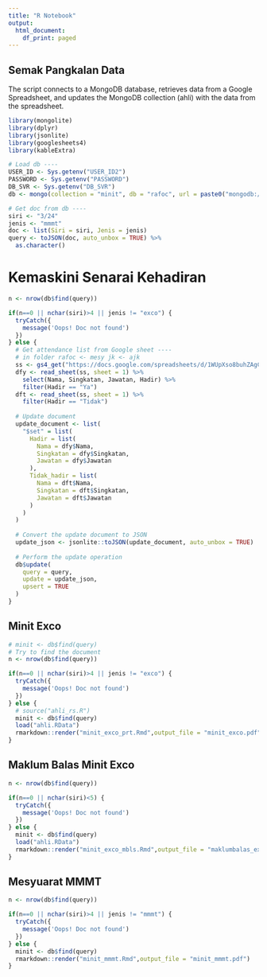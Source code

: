 ```yaml
---
title: "R Notebook"
output:
  html_document:
    df_print: paged
---
```


## Semak Pangkalan Data
The script connects to a MongoDB database, retrieves data from a Google Spreadsheet, and updates the MongoDB collection (ahli) with the data from the spreadsheet.

```r

library(mongolite)
library(dplyr)
library(jsonlite)
library(googlesheets4)
library(kableExtra)

# Load db ----
USER_ID <- Sys.getenv("USER_ID2")
PASSWORD <- Sys.getenv("PASSWORD")
DB_SVR <- Sys.getenv("DB_SVR")
db <- mongo(collection = "minit", db = "rafoc", url = paste0("mongodb://", USER_ID, ":", PASSWORD, "@", DB_SVR))

# Get doc from db ----
siri <- "3/24"
jenis <- "mmmt"
doc <- list(Siri = siri, Jenis = jenis)
query <- toJSON(doc, auto_unbox = TRUE) %>% 
  as.character()
```

# Kemaskini Senarai Kehadiran

```r

n <- nrow(db$find(query))

if(n==0 || nchar(siri)>4 || jenis != "exco") {
  tryCatch({
    message('Oops! Doc not found')
  })
} else {
  # Get attendance list from Google sheet ----
  # in folder rafoc <- mesy jk <- ajk
  ss <- gs4_get("https://docs.google.com/spreadsheets/d/1WUpXso8buhZAgC1Ya4uFGTFw3fiTE4ligyAFfPJ_nt4/edit#gid=0")
  dfy <- read_sheet(ss, sheet = 1) %>% 
    select(Nama, Singkatan, Jawatan, Hadir) %>% 
    filter(Hadir == "Ya")
  dft <- read_sheet(ss, sheet = 1) %>% 
    filter(Hadir == "Tidak")
  
  # Update document
  update_document <- list(
    "$set" = list(
      Hadir = list(
        Nama = dfy$Nama,
        Singkatan = dfy$Singkatan,
        Jawatan = dfy$Jawatan
      ),
      Tidak_hadir = list(
        Nama = dft$Nama,
        Singkatan = dft$Singkatan,
        Jawatan = dft$Jawatan
      )
    )
  )
  
  # Convert the update document to JSON
  update_json <- jsonlite::toJSON(update_document, auto_unbox = TRUE)
  
  # Perform the update operation
  db$update(
    query = query,
    update = update_json,
    upsert = TRUE
  )
}
```

## Minit Exco

```r
# minit <- db$find(query) 
# Try to find the document
n <- nrow(db$find(query))

if(n==0 || nchar(siri)>4 || jenis != "exco") {
  tryCatch({
    message('Oops! Doc not found')
  })
} else {
  # source("ahli_rs.R")
  minit <- db$find(query)
  load("ahli.RData")
  rmarkdown::render("minit_exco_prt.Rmd",output_file = "minit_exco.pdf")
}

```
## Maklum Balas Minit Exco

```r

n <- nrow(db$find(query))

if(n==0 || nchar(siri)<5) {
  tryCatch({
    message('Oops! Doc not found')
  })
} else {
  minit <- db$find(query) 
  load("ahli.RData")
  rmarkdown::render("minit_exco_mbls.Rmd",output_file = "maklumbalas_exco.pdf")
}
```
## Mesyuarat MMMT

```r
n <- nrow(db$find(query))

if(n==0 || nchar(siri)>4 || jenis != "mmmt") {
  tryCatch({
    message('Oops! Doc not found')
  })
} else {
  minit <- db$find(query)
  rmarkdown::render("minit_mmmt.Rmd",output_file = "minit_mmmt.pdf")
}
```

